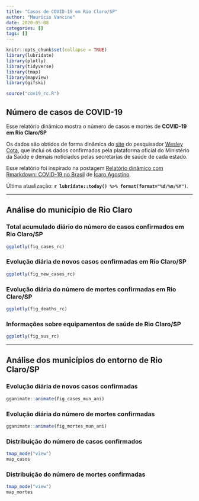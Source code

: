 ```yaml
---
title: "Casos de COVID-19 em Rio Claro/SP"
author: "Maurício Vancine"
date: 2020-05-08
categories: []
tags: []
---
```


```r
knitr::opts_chunk$set(collapse = TRUE)
library(lubridate)
library(plotly)
library(tidyverse)
library(tmap)
library(mapview)
library(gifski)
```

```r
source("cov19_rc.R")
```

## Número de casos de COVID-19
Esse relatório dinâmico mostra o número de casos e mortes de **COVID-19 em Rio Claro/SP**

Os dados são obtidos de forma dinâmica do [site](https://labs.wesleycota.com/sarscov2/br/) do pesquisador [Wesley Cota](https://wesleycota.com/), que inclui os dados confirmados pela plataforma oficial do Ministério da Saúde e demais noticiados pelas secretarias de saúde de cada estado.

Esse relatório foi inspirado na postagem [Relatório dinâmico com Rmarkdown: COVID-19 no Brasil](https://icaroagostino.github.io/post/rmd-cov19/) de [Ícaro Agostino ](https://icaroagostino.github.io/blog/).

Última atualização: **`r lubridate::today() %>% format(format="%d/%m/%Y")`**.

---

## Análise do município de Rio Claro
### Total acumulado diário do número de casos confirmados em Rio Claro/SP
```r
ggplotly(fig_cases_rc)
```

### Evolução diária de novos casos confirmadas em Rio Claro/SP
```r
ggplotly(fig_new_cases_rc)
```

### Evolução diária do número de mortes confirmadas em Rio Claro/SP
```r
ggplotly(fig_deaths_rc)
```

### Informações sobre equipamentos de saúde de Rio Claro/SP
```r
ggplotly(fig_sus_rc)
```

---

## Análise dos municípios do entorno de Rio Claro/SP
### Evolução diária de novos casos confirmadas
```r
gganimate::animate(fig_cases_mun_ani)
```

### Evolução diária do número de mortes confirmadas
```r
gganimate::animate(fig_mortes_mun_ani)
```

### Distribuição do número de casos confirmados
```r
tmap_mode("view")
map_casos
```

### Distribuição do número de mortes confirmadas
```r
tmap_mode("view")
map_mortes
```
